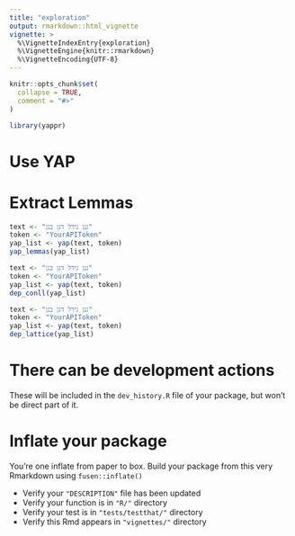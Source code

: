 ---
title: "exploration"
output: rmarkdown::html_vignette
vignette: >
  %\VignetteIndexEntry{exploration}
  %\VignetteEngine{knitr::rmarkdown}
  %\VignetteEncoding{UTF-8}
---

```{r, include = FALSE}
knitr::opts_chunk$set(
  collapse = TRUE,
  comment = "#>"
)
```

```{r setup}
library(yappr)
```

<!--

# Description of your package

This will fill the description of your package.
Add this chunk using `fusen::description_chunk()`
--> 


# Use YAP

# Extract Lemmas

```{r examples-1}
text <- "גנן גידל דגן בגן"
token <- "YourAPIToken"
yap_list <- yap(text, token)
yap_lemmas(yap_list)
```

```{r examples-2}
text <- "גנן גידל דגן בגן"
token <- "YourAPIToken"
yap_list <- yap(text, token)
dep_conll(yap_list)
```

```{r examples-3}
text <- "גנן גידל דגן בגן"
token <- "YourAPIToken"
yap_list <- yap(text, token)
dep_lattice(yap_list)
```

# There can be development actions

These will be included in the `dev_history.R` file of your package, but won't be direct part of it.


# Inflate your package

You're one inflate from paper to box.
Build your package from this very Rmarkdown using `fusen::inflate()`

- Verify your `"DESCRIPTION"` file has been updated
- Verify your function is in `"R/"` directory
- Verify your test is in `"tests/testthat/"` directory
- Verify this Rmd appears in `"vignettes/"` directory

